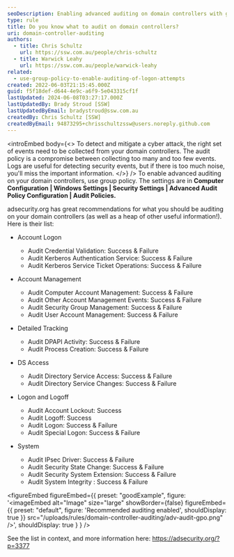 ```yaml
---
seoDescription: Enabling advanced auditing on domain controllers with group policy settings for optimal security event detection and mitigation.
type: rule
title: Do you know what to audit on domain controllers?
uri: domain-controller-auditing
authors:
  - title: Chris Schultz
    url: https://ssw.com.au/people/chris-schultz
  - title: Warwick Leahy
    url: https://ssw.com.au/people/warwick-leahy
related:
  - use-group-policy-to-enable-auditing-of-logon-attempts
created: 2022-06-03T21:15:45.000Z
guid: f5f18def-d644-4e9c-a6f9-5e043315cf1f
lastUpdated: 2024-06-08T03:27:17.000Z
lastUpdatedBy: Brady Stroud [SSW]
lastUpdatedByEmail: bradystroud@ssw.com.au
createdBy: Chris Schultz [SSW]
createdByEmail: 94873295+chrisschultzssw@users.noreply.github.com
---
```


<introEmbed
  body={<>
To detect and mitigate a cyber attack, the right set of events need to be collected from your domain controllers. The audit policy is a compromise between collecting too many and too few events. Logs are useful for detecting security events, but if there is too much noise, you'll miss the important information.
  </>}
/>
To enable advanced auditing on your domain controllers, use group policy. The settings are in **Computer Configuration | Windows Settings | Security Settings | Advanced Audit Policy Configuration | Audit Policies.**

adsecurity.org has great recommendations for what you should be auditing on your domain controllers (as well as a heap of other useful information!). Here is their list:

- Account Logon

  - Audit Credential Validation: Success & Failure
  - Audit Kerberos Authentication Service: Success & Failure
  - Audit Kerberos Service Ticket Operations: Success & Failure

- Account Management

  - Audit Computer Account Management: Success & Failure
  - Audit Other Account Management Events: Success & Failure
  - Audit Security Group Management: Success & Failure
  - Audit User Account Management: Success & Failure

- Detailed Tracking

  - Audit DPAPI Activity: Success & Failure
  - Audit Process Creation: Success & Failure

- DS Access

  - Audit Directory Service Access: Success & Failure
  - Audit Directory Service Changes: Success & Failure

- Logon and Logoff

  - Audit Account Lockout: Success
  - Audit Logoff: Success
  - Audit Logon: Success & Failure
  - Audit Special Logon: Success & Failure

- System

  - Audit IPsec Driver: Success & Failure
  - Audit Security State Change: Success & Failure
  - Audit Security System Extension: Success & Failure
  - Audit System Integrity : Success & Failure

<figureEmbed figureEmbed={{
  preset: "goodExample",
  figure: '<imageEmbed
  alt="Image"
  size="large"
  showBorder={false}
  figureEmbed={{
    preset: "default",
    figure: \'Recommended auditing enabled\',
    shouldDisplay: true
  }}
  src="/uploads/rules/domain-controller-auditing/adv-audit-gpo.png"
/>',
  shouldDisplay: true
} } />


See the list in context, and more information here: https://adsecurity.org/?p=3377
